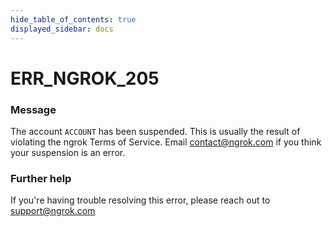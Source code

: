 ```yaml
---
hide_table_of_contents: true
displayed_sidebar: docs
---
```



# ERR_NGROK_205

### Message

The account `ACCOUNT` has been suspended. This is usually the result of violating the ngrok Terms of Service. Email contact@ngrok.com if you think your suspension is an error.

<ErrorDetails error="err_ngrok_205" />

### Further help

If you're having trouble resolving this error, please reach out to [support@ngrok.com](mailto:support@ngrok.com?subject=Help%20with%20ERR_NGROK_205)
